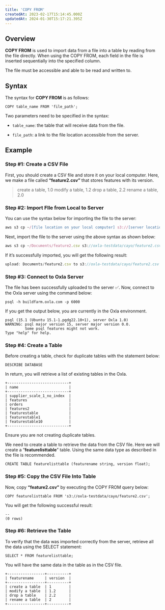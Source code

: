 ```yaml
---
title: 'COPY FROM'
createdAt: 2023-02-17T15:14:45.000Z
updatedAt: 2024-01-30T15:17:21.395Z
---
```


## **Overview**

**COPY FROM** is used to import data from a file into a table by reading from the file directly. When using the COPY FROM, each field in the file is inserted sequentially into the specified column.

<Info>The file must be accessible and able to be read and written to.</Info>

## **Syntax**

The syntax for **COPY FROM** is as follows:&#x20;

```pgsql
COPY table_name FROM 'file_path';
```

Two parameters need to be specified in the syntax:

*   `table_name`: the table that will receive data from the file.

*   `file_path`: a link to the file location accessible from the server.&#x20;

## **Example**

### Step #1: Create a CSV File

First, you should create a CSV file and store it on your local computer. Here, we make a file called **“feature2.csv”** that stores features with its version.

> create a table, 1.0
> modify a table, 1.2
> drop a table, 2.2
> rename a table, 2.0

### Step #2: Import FIle from Local to Server

You can use the syntax below for importing the file to the server:

```typescript
aws s3 cp ~/[file location on your local computer] s3://[server location]/[file name]
```

Next, import the file to the server using the above syntax as shown below:

```typescript
aws s3 cp ~/Documents/feature2.csv s3://oxla-testdata/cayo/feature2.csv
```

If it’s successfully imported, you will get the following result:

```typescript
upload: Documents/feature2.csv to s3://oxla-testdata/cayo/feature2.csv
```

### Step #3: Connect to Oxla Server

The file has been successfully uploaded to the server ✅. Now, connect to the Oxla server using the command below:

```pgsql
psql -h buildfarm.oxla.com -p 6000
```

If you get the output below, you are currently in the Oxla environment.

```pgsql
psql (15.1 (Ubuntu 15.1-1.pgdg22.10+1), server Oxla 1.0)
WARNING: psql major version 15, server major version 0.0.
         Some psql features might not work.
Type "help" for help.
```

### Step #4: Create a Table

Before creating a table, check for duplicate tables with the statement below:

```pgsql
DESCRIBE DATABASE
```

In return, you will retrieve a list of existing tables in the Oxla.&#x20;

```pgsql
+----------------------------+
| name                       |
+----------------------------+
| supplier_scale_1_no_index  |
| features                   |
| orders                     |
| features2                  |
| featurestable              |
| featurestable1             |
| featurestable10            |
+----------------------------+
```

<Warning>Ensure you are not creating duplicate tables.</Warning>

We need to create a table to retrieve the data from the CSV file. Here we will create a “**featurelisttable**” table. Using the same data type as described in the file is recommended.

```pgsql
CREATE TABLE featurelisttable (featurename string, version float);
```

### Step #5: Copy the CSV File Into Table

Now, copy **“feature2.csv”** by executing the COPY FROM query below:

```pgsql
COPY featurelisttable FROM 's3://oxla-testdata/cayo/feature2.csv';
```

You will get the following successful result:

```pgsql
--
(0 rows)
```

### Step #6: Retrieve the Table

To verify that the data was imported correctly from the server, retrieve all the data using the SELECT statement:

```pgsql
SELECT * FROM featurelisttable;
```

You will have the same data in the table as in the CSV file.

```pgsql
+-----------------+----------+
| featurename     | version  | 
+-----------------+----------+
| create a table  | 1        |
| modify a table  | 1.2      |
| drop a table    | 2.2      |
| rename a table  | 2        |
+-----------------+----------+
```

